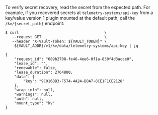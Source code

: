 To verify secret recovery, read the secret from the expected path. For example,
if you recovered secrets at `telemetry-systems/api-key` from a key/value version 
1 plugin mounted at the default path, call the `/kv/{secret_path}` endpoint:

```shell-session
$ curl                                      \
   --request GET                            \
   --header "X-Vault-Token: ${VAULT_TOKEN}" \
    ${VAULT_ADDR}/v1/kv/data/telemetry-systems/api-key | jq

{
    "request_id": "689b2708-fe46-4ee6-0f1a-830f4d3acce0",
    "lease_id": "",
    "renewable": false,
    "lease_duration": 2764800,
    "data": {
        "key": "9C016BB3-F574-4A24-B8A7-8CE1F1CE2128"
    },
    "wrap_info": null,
    "warnings": null,
    "auth": null,
    "mount_type": "kv"
}
```